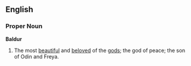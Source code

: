 ==English==
===Proper Noun===
'''Baldur'''
{{wikipedia}}
#The most [[beautiful]] and [[beloved]] of the [[gods]]; the  god of peace; the son of Odin and Freya.
